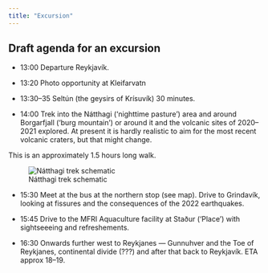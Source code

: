 ```yaml
---
title: "Excursion"
---
```


## Draft agenda for an excursion 

* 13:00 Departure Reykjavík.

* 13:20 Photo opportunity at Kleifarvatn

* 13:30--35 Seltún (the geysirs of Krísuvík) 30 minutes.

* 14:00 Trek into the Nátthagi ('nighttime pasture') area and around Borgarfjall ('burg mountain') or around it and the volcanic sites of 2020--2021 explored. At present it is hardly realistic to aim for the most recent volcanic craters, but that might change.

This is an approximately 1.5 hours long walk.

![Nátthagi trek schematic](images/excursion.png)

* 15:30 Meet at the bus at the northern stop (see map). Drive to Grindavík, looking at fissures and the consequences of the 2022 earthquakes.

* 15:45 Drive to the MFRI Aquaculture facility at Staður ('Place') with sightseeeing and refreshements.

* 16:30 Onwards further west to Reykjanes --- Gunnuhver and the Toe of Reykjanes, continental divide (???) and after that back to Reykjavík. ETA approx 18--19.

